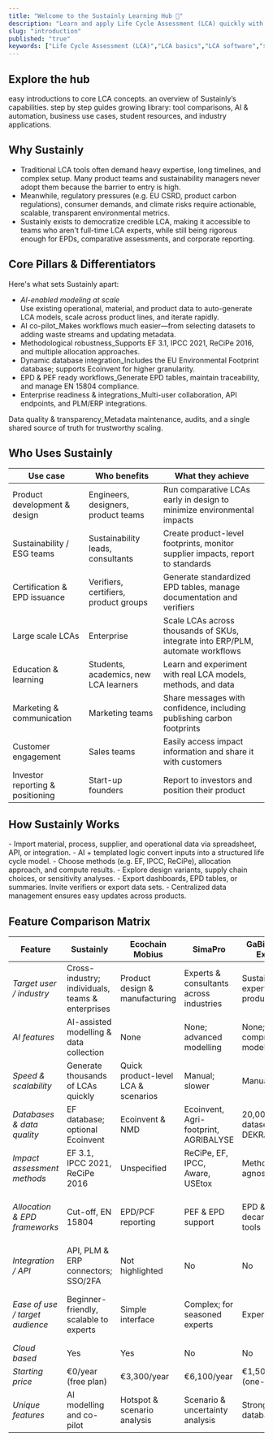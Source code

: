 ```yaml
---
title: "Welcome to the Sustainly Learning Hub 📘"
description: "Learn and apply Life Cycle Assessment (LCA) quickly with Sustainly. Use the top navigation  to explore key sections."
slug: "introduction"
published: "true"
keywords: ["Life Cycle Assessment (LCA)","LCA basics","LCA software","sustainability learning"]
---
```


## Explore the hub

<Card title="LCA Introduction" icon="sparkles" color="#ffffff" horizontal href="https://learn.sustainly.ai/2.LCA-Guideline/introduction">
  easy introductions to core LCA concepts.
</Card>

<Card title="Features" icon="fire" color="#ffffff" horizontal href="https://learn.sustainly.ai/3.Features/Features">
  an overview of Sustainly’s capabilities.
</Card>

<Card title="Tutorials" icon="lightbulb" color="#ffffff" horizontal href="https://learn.sustainly.ai/4.Tutorials/3.simple-example">
  step by step guides
</Card>

<Card title="Articles" icon="book" color="#ffffff" horizontal href="https://learn.sustainly.ai/5.Articles/lca-comparison/1.introduction">
  growing library: tool comparisons, AI & automation, business use cases, student resources, and industry applications.
</Card>

## Why Sustainly

- Traditional LCA tools often demand heavy expertise, long timelines, and complex setup. Many product teams and sustainability managers never adopt them because the barrier to entry is high.
- Meanwhile, regulatory pressures (e.g. EU CSRD, product carbon regulations), consumer demands, and climate risks require actionable, scalable, transparent environmental metrics.
- Sustainly exists to democratize credible LCA, making it accessible to teams who aren't full-time LCA experts, while still being rigorous enough for EPDs, comparative assessments, and corporate reporting.

## Core Pillars & Differentiators

Here's what sets Sustainly apart:

- _AI-enabled modeling at scale_\
  Use existing operational, material, and product data to auto-generate LCA models, scale across product lines, and iterate rapidly.
- AI co-pilot_Makes workflows much easier—from selecting datasets to adding waste streams and updating metadata.
- Methodological robustness_Supports EF 3.1, IPCC 2021, ReCiPe 2016, and multiple allocation approaches.
- Dynamic database integration_Includes the EU Environmental Footprint database; supports Ecoinvent for higher granularity.
- EPD & PEF ready workflows_Generate EPD tables, maintain traceability, and manage EN 15804 compliance.
- Enterprise readiness & integrations_Multi-user collaboration, API endpoints, and PLM/ERP integrations.

Data quality & transparency_Metadata maintenance, audits, and a single shared source of truth for trustworthy scaling.

## Who Uses Sustainly

| Use case                         | Who benefits                          | What they achieve                                                               |
| -------------------------------- | ------------------------------------- | ------------------------------------------------------------------------------- |
| Product development & design     | Engineers, designers, product teams   | Run comparative LCAs early in design to minimize environmental impacts          |
| Sustainability / ESG teams       | Sustainability leads, consultants     | Create product-level footprints, monitor supplier impacts, report to standards  |
| Certification & EPD issuance     | Verifiers, certifiers, product groups | Generate standardized EPD tables, manage documentation and verifiers            |
| Large scale LCAs                 | Enterprise                            | Scale LCAs across thousands of SKUs, integrate into ERP/PLM, automate workflows |
| Education & learning             | Students, academics, new LCA learners | Learn and experiment with real LCA models, methods, and data                    |
| Marketing & communication        | Marketing teams                       | Share messages with confidence, including publishing carbon footprints          |
| Customer engagement              | Sales teams                           | Easily access impact information and share it with customers                    |
| Investor reporting & positioning | Start-up founders                     | Report to investors and position their product     |

## How Sustainly Works
<Steps>
  <Step title="Data Ingestion">
    - Import material, process, supplier, and operational data via spreadsheet, API, or integration.
  </Step>
  <Step title="Model Generation">
    - AI + templated logic convert inputs into a structured life cycle model.
  </Step>
  <Step title="Impact Calculation">
    - Choose methods (e.g. EF, IPCC, ReCiPe), allocation approach, and compute results.
  </Step>
  <Step title="Iterate & Compare">
    - Explore design variants, supply chain choices, or sensitivity analyses.
  </Step>
  <Step title="Reporting & Communication">
    - Export dashboards, EPD tables, or summaries. Invite verifiers or export data sets.
  </Step>
  <Step title="Maintenance">
    - Centralized data management ensures easy updates across products.
  </Step>
</Steps>

## Feature Comparison Matrix
| Feature                         | Sustainly                                        | Ecochain Mobius                     | SimaPro                                 | GaBi (LCA for Experts)                 | Earthster                                  | One Click LCA                                 |
| ------------------------------- | ------------------------------------------------ | ----------------------------------- | --------------------------------------- | -------------------------------------- | ------------------------------------------ | --------------------------------------------- |
| _Target user / industry_        | Cross-industry; individuals, teams & enterprises | Product design & manufacturing      | Experts & consultants across industries | Sustainability experts & product teams | All products; supply chain & manufacturing | Construction & infrastructure professionals   |
| _AI features_                   | AI-assisted modelling & data collection          | None                                | None; advanced modelling                | None; comprehensive modelling          | No AI; real-time & parameter-based LCA     | AI mapping & data integration                 |
| _Speed & scalability_           | Generate thousands of LCAs quickly               | Quick product-level LCA & scenarios | Manual; slower                          | Manual; slower                         | Fast & scalable                            | Generate design scenarios quickly             |
| _Databases & data quality_      | EF database; optional Ecoinvent                  | Ecoinvent & NMD                     | Ecoinvent, Agri-footprint, AGRIBALYSE   | 20,000+ datasets; DEKRA-verified       | Ecoinvent, USEEIO, user-shared             | Ecoinvent, EPDs, more                         |
| _Impact assessment methods_     | EF 3.1, IPCC 2021, ReCiPe 2016                   | Unspecified                         | ReCiPe, EF, IPCC, Aware, USEtox         | Method agnostic                        | ReCiPe 2016, EF 3.1, TRACI, IPCC 2021      | EN15804                                       |
| _Allocation & EPD frameworks_   | Cut-off, EN 15804                                | EPD/PCF reporting                   | PEF & EPD support                       | EPD & decarbonization tools            | ISO compliance; simulations                | 80+ certification compliance; automated EPD   |
| _Integration / API_             | API, PLM & ERP connectors; SSO/2FA               | Not highlighted                     | No                                      | No                                     | API integration & no-code uploads          | BIM & tool integrations                       |
| _Ease of use / target audience_ | Beginner-friendly, scalable to experts           | Simple interface                    | Complex; for seasoned experts           | Expert users                           | User-friendly; intuitive                   | For experienced practitioners in construction |
| _Cloud based_                   | Yes                                              | Yes                                 | No                                      | No                                     | Yes                                        | Yes                                           |
| _Starting price_                | €0/year (free plan)                              | €3,300/year                         | €6,100/year                             | €1,500/year (one-time)                 | €2,880/year                                | On request                                    |
| _Unique features_               | AI modelling and co-pilot                        | Hotspot & scenario analysis         | Scenario & uncertainty analysis         | Strong industry databases              | Supplier/BOM uploads; collaborative        | AI verifies & suggests improvements           |